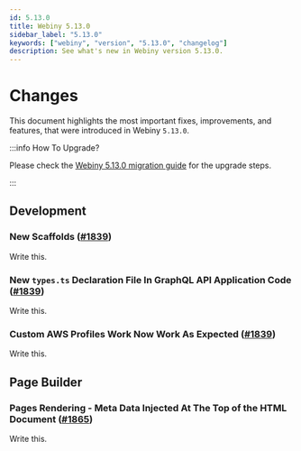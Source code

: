 ```yaml
---
id: 5.13.0
title: Webiny 5.13.0
sidebar_label: "5.13.0"
keywords: ["webiny", "version", "5.13.0", "changelog"]
description: See what's new in Webiny version 5.13.0.
---
```


# Changes

This document highlights the most important fixes, improvements, and features, that were introduced in Webiny `5.13.0`.

:::info How To Upgrade?

Please check the [Webiny 5.13.0 migration guide](/docs/how-to-guides/upgrade-webiny/5.12.0-to-5.13.0) for the upgrade steps.

:::

## Development

### New Scaffolds ([#1839](https://github.com/webiny/webiny-js/pull/1839))

Write this.

### New `types.ts` Declaration File In GraphQL API Application Code ([#1839](https://github.com/webiny/webiny-js/pull/1839))

Write this.

### Custom AWS Profiles Work Now Work As Expected ([#1839](https://github.com/webiny/webiny-js/pull/1839))

Write this.

## Page Builder

### Pages Rendering - Meta Data Injected At The Top of the HTML Document ([#1865](https://github.com/webiny/webiny-js/pull/1865))

Write this.
